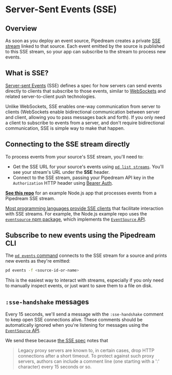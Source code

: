 # Server-Sent Events (SSE)



## Overview

As soon as you deploy an event source, Pipedream creates a private [SSE stream](#what-is-sse) linked to that source. Each event emitted by the source is published to this SSE stream, so your app can subscribe to the stream to process new events. 

## What is SSE?

[Server-sent Events](https://developer.mozilla.org/en-US/docs/Web/API/Server-sent_events) (SSE) defines a spec for how servers can send events directly to clients that subscribe to those events, similar to [WebSockets](https://developer.mozilla.org/en-US/docs/Web/API/WebSockets_API) and related server-to-client push technologies.

Unlike WebSockets, SSE enables one-way communication from server to clients (WebSockets enable bidirectional communication between server and client, allowing you to pass messages back and forth). If you only need a client to subscribe to events from a server, and don't require bidirectional communication, SSE is simple way to make that happen.

## Connecting to the SSE stream directly

To process events from your source's SSE stream, you'll need to:

- Get the SSE URL for your source's events using [`pd list streams`](/cli/reference/#pd-list). You'll see your stream's URL under the **SSE** header.
- Connect to the SSE stream, passing your Pipedream API key in the `Authorization` HTTP header using [Bearer Auth](/api/auth/#authorizing-api-requests).

[**See this repo**](https://github.com/PipedreamHQ/node-sse-example) for an example Node.js app that processes events from a Pipedream SSE stream.

[Most programming languages provide SSE clients](https://en.wikipedia.org/wiki/Server-sent_events#Libraries) that facilitate interaction with SSE streams. For example, the Node.js example repo uses the [`eventsource` npm package](https://www.npmjs.com/package/eventsource), which implements the [`EventSource` API](https://html.spec.whatwg.org/multipage/server-sent-events.html#server-sent-events).

## Subscribe to new events using the Pipedream CLI

The [`pd events` command](/cli/reference/#pd-events) connects to the SSE stream for a source and prints new events as they're emitted:

```bash
pd events -f <source-id-or-name>
```

This is the easiest way to interact with streams, especially if you only need to manually inspect events, or just want to save them to a file on disk.

## `:sse-handshake` messages

Every 15 seconds, we'll send a message with the `:sse-handshake` comment to keep open SSE connections alive. These comments should be automatically ignored when you're listening for messages using the [`EventSource` API](https://html.spec.whatwg.org/multipage/server-sent-events.html#server-sent-events).

We send these because [the SSE spec](https://www.w3.org/TR/2009/WD-eventsource-20090421/#notes) notes that

> Legacy proxy servers are known to, in certain cases, drop HTTP connections after a short timeout. To protect against such proxy servers, authors can include a comment line (one starting with a ':' character) every 15 seconds or so.

